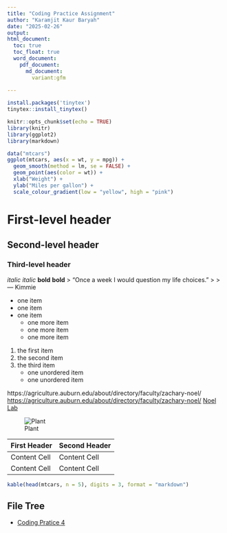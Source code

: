 ```yaml
---
title: "Coding Practice Assignment"
author: "Karamjit Kaur Baryah"
date: "2025-02-26"
output: 
html_document:
  toc: true
  toc_float: true
  word_document:
    pdf_document:
      md_document:
        variant:gfm
      
---
```

```r
install.packages('tinytex')
tinytex::install_tinytex()
```

```r
knitr::opts_chunk$set(echo = TRUE)
library(knitr)
library(ggplot2)
library(markdown)

```

```r
data("mtcars")
ggplot(mtcars, aes(x = wt, y = mpg)) +
  geom_smooth(method = lm, se = FALSE) +
  geom_point(aes(color = wt)) +
  xlab("Weight") + 
  ylab("Miles per gallon") +
  scale_colour_gradient(low = "yellow", high = "pink")
```

# First-level header

## Second-level header

### Third-level header
*italic*
_italic_
**bold**
__bold__
> "Once a week I would question my life choices."
>
> --- Kimmie

- one item
- one item
- one item
    - one more item
    - one more item
    - one more item
    
1. the first item
2. the second item
3. the third item
    - one unordered item
    - one unordered item


https://agriculture.auburn.edu/about/directory/faculty/zachary-noel/
<https://agriculture.auburn.edu/about/directory/faculty/zachary-noel/>
[Noel Lab](https://agriculture.auburn.edu/about/directory/faculty/zachary-noel/)

![Plant](CottonBoll.jpg)

First Header  | Second Header
------------- | -------------
Content Cell  | Content Cell
Content Cell  | Content Cell

```r
kable(head(mtcars, n = 5), digits = 3, format = "markdown")
```


## File Tree

- [Coding Pratice 4](Coding Practice assignment 4.Rmd)
